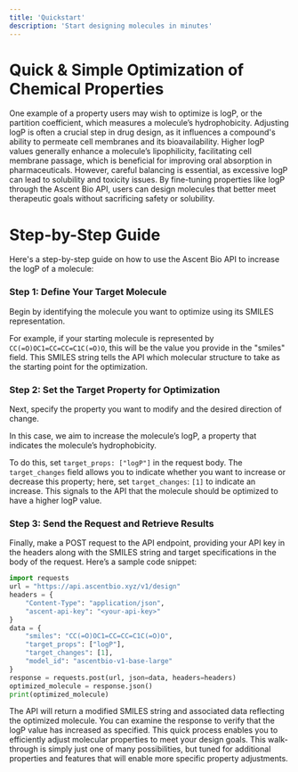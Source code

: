 ```yaml
---
title: 'Quickstart'
description: 'Start designing molecules in minutes'
---
```


# Quick & Simple Optimization of Chemical Properties

One example of a property users may wish to optimize is logP, or the partition coefficient, which measures a molecule’s hydrophobicity.
Adjusting logP is often a crucial step in drug design, as it influences a compound's ability to permeate cell membranes and its bioavailability.
Higher logP values generally enhance a molecule’s lipophilicity, facilitating cell membrane passage, which is beneficial for improving oral absorption in pharmaceuticals.
However, careful balancing is essential, as excessive logP can lead to solubility and toxicity issues. By fine-tuning properties like logP through the Ascent Bio API, users can design molecules that better meet therapeutic goals without sacrificing safety or solubility.


# Step-by-Step Guide
Here's a step-by-step guide on how to use the Ascent Bio API to increase the logP of a molecule:

### Step 1: Define Your Target Molecule
Begin by identifying the molecule you want to optimize using its SMILES representation.

For example, if your starting molecule is represented by `CC(=O)OC1=CC=CC=C1C(=O)O`, this will be the value you provide in the "smiles" field. This SMILES string tells the API which molecular structure to take as the starting point for the optimization.

### Step 2: Set the Target Property for Optimization

Next, specify the property you want to modify and the desired direction of change.

In this case, we aim to increase the molecule’s logP, a property that indicates the molecule’s hydrophobicity. 


To do this, set `target_props: ["logP"]` in the request body. 
The `target_changes` field allows you to indicate whether you want to increase or decrease this property; here, set `target_changes`: `[1]` to indicate an increase. 
This signals to the API that the molecule should be optimized to have a higher logP value.


### Step 3: Send the Request and Retrieve Results
Finally, make a POST request to the API endpoint, providing your API key in the headers along with the SMILES string and target specifications in the body of the request. Here’s a sample code snippet:


```python
import requests
url = "https://api.ascentbio.xyz/v1/design"
headers = {
    "Content-Type": "application/json",
    "ascent-api-key": "<your-api-key>"
}
data = {
    "smiles": "CC(=O)OC1=CC=CC=C1C(=O)O",
    "target_props": ["logP"],
    "target_changes": [1],
    "model_id": "ascentbio-v1-base-large"
}
response = requests.post(url, json=data, headers=headers)
optimized_molecule = response.json()
print(optimized_molecule)
```

The API will return a modified SMILES string and associated data reflecting the optimized molecule. You can examine the response to verify that the logP value has increased as specified. This quick process enables you to efficiently adjust molecular properties to meet your design goals. 
This walk-through is simply just one of many possibilities, but tuned for additional properties and features that will enable more specific property adjustments.
